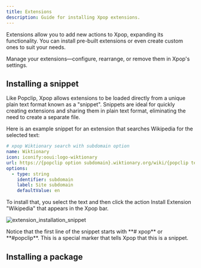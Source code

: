 ```yaml
---
title: Extensions
description: Guide for installing Xpop extensions.
---
```


Extensions allow you to add new actions to Xpop, expanding its functionality. You can install pre-built extensions or even create custom ones to suit your needs.

Manage your extensions—configure, rearrange, or remove them in Xpop's settings.

## Installing a snippet

Like Popclip, Xpop allows extensions to be loaded directly from a unique plain text format known as a "snippet". Snippets are ideal for quickly creating extensions and sharing them in plain text format, eliminating the need to create a separate file.

Here is an example snippet for an extension that searches Wikipedia for the selected text:

```yaml
# xpop Wiktionary search with subdomain option
name: Wiktionary
icon: iconify:ooui:logo-wiktionary
url: https://{popclip option subdomain}.wiktionary.org/wiki/{popclip text}
options:
  - type: string
    identifier: subdomain
    label: Site subdomain
    defaultValue: en
```

To install that, you select the text and then click the action Install Extension "Wikipedia" that appears in the Xpop bar.

<Image
  src="/images/guide/extension_installation_snippet.gif"
  alt="extension_installation_snippet"
  width={688}
  height={476}
/>

<Callout type="info">
  Notice that the first line of the snippet starts with **# xpop** or
  **#popclip**. This is a special marker that tells Xpop that this is a snippet.
</Callout>

## Installing a package

